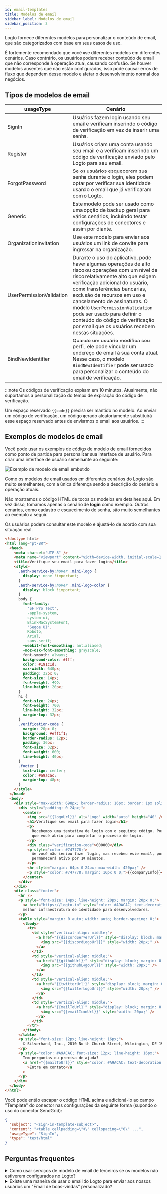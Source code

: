 ```yaml
---
id: email-templates
title: Modelos de email
sidebar_label: Modelos de email
sidebar_position: 3
---
```


Logto fornece diferentes modelos para personalizar o conteúdo de email, que são categorizados com base em seus casos de uso.

É fortemente recomendado que você use diferentes modelos em diferentes cenários. Caso contrário, os usuários podem receber conteúdo de email que não corresponde à operação atual, causando confusão. Se houver modelos ausentes que não estão configurados, isso pode causar erros de fluxo que dependem desse modelo e afetar o desenvolvimento normal dos negócios.

## Tipos de modelos de email

| usageType                | Cenário                                                                                                                                                                                                                                                                                                                                                                                                                      |
| ------------------------ | ---------------------------------------------------------------------------------------------------------------------------------------------------------------------------------------------------------------------------------------------------------------------------------------------------------------------------------------------------------------------------------------------------------------------------- |
| SignIn                   | Usuários fazem login usando seu email e verificam inserindo o código de verificação em vez de inserir uma senha.                                                                                                                                                                                                                                                                                                             |
| Register                 | Usuários criam uma conta usando seu email e a verificam inserindo um código de verificação enviado pelo Logto para seu email.                                                                                                                                                                                                                                                                                                |
| ForgotPassword           | Se os usuários esquecerem sua senha durante o login, eles podem optar por verificar sua identidade usando o email que já verificaram com o Logto.                                                                                                                                                                                                                                                                            |
| Generic                  | Este modelo pode ser usado como uma opção de backup geral para vários cenários, incluindo testar configurações de conectores e assim por diante.                                                                                                                                                                                                                                                                             |
| OrganizationInvitation   | Use este modelo para enviar aos usuários um link de convite para ingressar na organização.                                                                                                                                                                                                                                                                                                                                   |
| UserPermissionValidation | Durante o uso do aplicativo, pode haver algumas operações de alto risco ou operações com um nível de risco relativamente alto que exigem verificação adicional do usuário, como transferências bancárias, exclusão de recursos em uso e cancelamento de assinaturas. O modelo `UserPermissionValidation` pode ser usado para definir o conteúdo do código de verificação por email que os usuários recebem nessas situações. |
| BindNewIdentifier        | Quando um usuário modifica seu perfil, ele pode vincular um endereço de email à sua conta atual. Nesse caso, o modelo `BindNewIdentifier` pode ser usado para personalizar o conteúdo do email de verificação.                                                                                                                                                                                                               |

:::note
Os códigos de verificação expiram em 10 minutos. Atualmente, não suportamos a personalização do tempo de expiração do código de verificação.

Um espaço reservado `{{code}}` precisa ser mantido no modelo. Ao enviar um código de verificação, um código gerado aleatoriamente substituirá esse espaço reservado antes de enviarmos o email aos usuários.
:::

## Exemplos de **modelos de email**

Você pode usar os exemplos de código de modelo de email fornecidos como ponto de partida para personalizar sua interface de usuário. Para criar uma interface de usuário semelhante ao seguinte:

![Exemplo de modelo de email embutido](../assets/built-in-email-template-sample.jpeg)

Como os modelos de email usados em diferentes cenários do Logto são muito semelhantes, com a única diferença sendo a descrição do cenário e operação atuais.

Não mostramos o código HTML de todos os modelos em detalhes aqui. Em vez disso, tomamos apenas o cenário de **login** como exemplo. Outros cenários, como cadastro e esquecimento de senha, são muito semelhantes ao exemplo a seguir.

Os usuários podem consultar este modelo e ajustá-lo de acordo com sua situação real.

```html
<!doctype html>
<html lang="pt-BR">
  <head>
    <meta charset="UTF-8" />
    <meta name="viewport" content="width=device-width, initial-scale=1.0" />
    <title>Verifique seu email para fazer login</title>
    <style>
      .auth-service-by:hover .mini-logo {
        display: none !important;
      }
      .auth-service-by:hover .mini-logo-color {
        display: block !important;
      }
      body {
        font-family:
          'SF Pro Text',
          -apple-system,
          system-ui,
          BlinkMacSystemFont,
          'Segoe UI',
          Roboto,
          Arial,
          sans-serif;
        -webkit-font-smoothing: antialiased;
        -moz-osx-font-smoothing: grayscale;
        font-smooth: always;
        background-color: #fff;
        color: #191c1d;
        max-width: 640px;
        padding: 32px 0;
        font-size: 14px;
        font-weight: 400;
        line-height: 20px;
      }
      h1 {
        font-size: 24px;
        font-weight: 700;
        line-height: 32px;
        margin-top: 32px;
      }
      .verification-code {
        margin: 20px 0;
        background: #eff1f1;
        border-radius: 12px;
        padding: 36px;
        font-size: 32px;
        font-weight: 600;
        line-height: 40px;
      }
      .footer {
        text-align: center;
        color: #a9acac;
        margin-top: 48px;
      }
    </style>
  </head>
  <body>
    <div style="max-width: 698px; border-radius: 16px; border: 1px solid #E0E3E3;">
      <div style="padding: 0 24px;">
        <center>
          <img src="{{logoUrl}}" alt="Logo" width="auto" height="40" />
          <h1>Verifique seu email para fazer login</h1>
          <p>
            Recebemos uma tentativa de login com o seguinte código. Por favor, insira-o na página
            que você abriu para completar o processo de login.
          </p>
          <div class="verification-code">000000</div>
          <p style="color: #747778;">
            Se você não tentou fazer login, mas recebeu este email, por favor, ignore-o. O código
            permanecerá ativo por 10 minutos.
          </p>
          <hr style="margin: 64px 0 24px; max-width: 420px;" />
          <p style="color: #747778; margin: 16px 0 0;">{{companyInfo}}</p>
        </center>
      </div>
    </div>
    <div class="footer">
      <hr />
      <p style="font-size: 14px; line-height: 20px; margin: 20px 0;">
        <a href="https://logto.io" style="color: #A9ACAC; text-decoration: underline;">Logto</a>: A
        melhor infraestrutura de identidade para desenvolvedores.
      </p>
      <table style="margin: 0 auto; width: auto; border-spacing: 0;">
        <tbody>
          <tr>
            <td style="vertical-align: middle;">
              <a href="{{discordServerUrl}}" style="display: block; margin: 0 12px;">
                <img src="{{discordLogoUrl}}" style="width: 20px;" />
              </a>
            </td>
            <td style="vertical-align: middle;">
              <a href="{{githubUrl}}" style="display: block; margin: 0 12px;">
                <img src="{{githubLogoUrl}}" style="width: 20px;" />
              </a>
            </td>
            <td style="vertical-align: middle;">
              <a href="{{twitterUrl}}" style="display: block; margin: 0 12px;">
                <img src="{{twitterLogoUrl}}" style="width: 20px;" />
              </a>
            </td>
            <td style="vertical-align: middle;">
              <a href="{{mailToUrl}}" style="display: block; margin: 0 12px;">
                <img src="{{emailIconUrl}}" style="width: 20px;" />
              </a>
            </td>
          </tr>
        </tbody>
      </table>
      <p style="font-size: 12px; line-height: 16px;">
        © Silverhand, Inc., 2810 North Church Street, Wilmington, DE 19802
      </p>
      <p style="color: #A9ACAC; font-size: 12px; line-height: 16px;">
        Tem perguntas ou precisa de ajuda?
        <a href="{{mailToUrl}}" style="color: #A9ACAC; text-decoration: underline;"
          >Entre em contato</a
        >
      </p>
    </div>
  </body>
</html>
```

Você pode então escapar o código HTML acima e adicioná-lo ao campo "Template" do conector nas configurações da seguinte forma (supondo o uso do conector SendGrid):

```json
{
  "subject": "<sign-in-template-subject>",
  "content": "<table cellpadding=\"0\" cellspacing=\"0\" ...",
  "usageType": "SignIn",
  "type": "text/html"
}
```

## Perguntas frequentes

<details>
<summary>Como usar serviços de modelo de email de terceiros se os modelos não estiverem configurados no Logto?</summary>

Você pode adicionar um novo endpoint ao seu próprio serviço web para enviar emails e, em seguida, usar [o conector de email HTTP do Logto](/integrations/http-email) para chamar o endpoint que você mantém.

Isso permite que você gerencie a lógica de modelos de email em seu próprio servidor.

</details>

<details>
<summary>Existe uma maneira de usar o email do Logto para enviar aos nossos usuários um "Email de boas-vindas" personalizado?</summary>

Oferecemos funcionalidade de Webhook. Você pode implementar seu próprio endpoint de API para receber o evento `User.Created` enviado pelo Webhook do Logto e adicionar lógica para enviar um email de boas-vindas personalizado dentro do manipulador de webhook.

O conector de email do Logto fornece apenas notificações por email para eventos relacionados ao fluxo de autenticação. Emails de boas-vindas são um requisito de negócios e não são suportados nativamente pelo conector de email, mas essa funcionalidade pode ser alcançada por meio de Webhooks.

</details>
